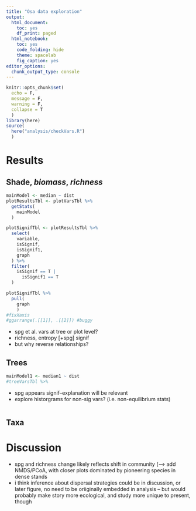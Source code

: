 ```yaml
---
title: "Osa data exploration"
output:
  html_document:
    toc: yes
    df_print: paged
  html_notebook:
    toc: yes
    code_folding: hide
    theme: spacelab
    fig_caption: yes
editor_options:
  chunk_output_type: console
---
```


```r
knitr::opts_chunk$set(
  echo = F,
  message = F,
  warning = F,
  collapse = T
  )
library(here)
source(
  here("analysis/checkVars.R")
  )
```

# Results

## Shade, *biomass*, *richness*

```r
mainModel <- median ~ dist
plotResultsTbl <- plotVarsTbl %>%
  getStats(
    mainModel
  )
```


```r
plotSignifTbl <- plotResultsTbl %>%
  select(
    variable,
    isSignif,
    isSignif1,
    graph
  ) %>%
  filter(
    isSignif == T |
      isSignif1 == T
  )
```

```r
plotSignifTbl %>%
  pull(
    graph
    )
#fixXaxis
#ggarrange(.[[1]], .[[2]]) #buggy
```


-   spg et al. vars at tree or plot level?
-   richness, entropy [+spg] signif
- but why reverse relationships?

## Trees

```r
mainModel1 <- median1 ~ dist
#treeVarsTbl %>%
```

-   spg appears signif--explanation will be relevant
-   explore historgrams for non-sig vars? (i.e. non-equilibrium stats)

```r

```

## Taxa

# Discussion

-   spg and richness change likely reflects shift in community (--\> add NMDS/PCoA, with closer plots dominated by pioneering species in dense stands
-   i think inference about dispersal strategies could be in discussion, or later figure, no need to be oriiginally embedded in analysis -- but would probably make story more ecological, and study more unique to present, though
